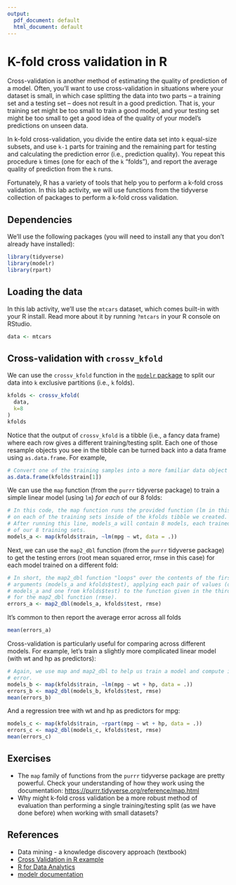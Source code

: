 ```yaml
---
output:
  pdf_document: default
  html_document: default
---
```


# K-fold cross validation in R

Cross-validation is another method of estimating the quality of prediction of a model.
Often, you'll want to use cross-validation in situations where your dataset is small,
in which case splitting the data into two parts -- a training set and a testing set -- does not result in a good prediction.
That is, your training set might be too small to train a good model, and your testing set might be too small to get a good idea of the quality of your model's predictions on unseen data.

In k-fold cross-validation, you divide the entire data set into `k` equal-size subsets, and use `k-1` parts for training and the remaining part for testing and calculating the prediction error (i.e., prediction quality).
You repeat this procedure `k` times (one for each of the `k` "folds"), and report the average quality of prediction from the `k` runs.

Fortunately, R has a variety of tools that help you to perform a k-fold cross validation.
In this lab activity, we will use functions from the tidyverse collection of packages to perform a k-fold cross validation.

## Dependencies

We'll use the following packages (you will need to install any that you don't already have installed):

```r
library(tidyverse)
library(modelr)
library(rpart)
```


## Loading the data

In this lab activity, we'll use the `mtcars` dataset, which comes built-in with your R install.
Read more about it by running `?mtcars` in your R console on RStudio.

```r
data <- mtcars
```

## Cross-validation with `crossv_kfold`

We can use the `crossv_kfold` function in the [`modelr` package](https://modelr.tidyverse.org/reference/crossv_mc.html) to split our data into `k` exclusive partitions (i.e., `k` folds).

```r
kfolds <- crossv_kfold(
  data,
  k=8
)
kfolds
```

Notice that the output of `crossv_kfold` is a tibble (i.e., a fancy data frame) where each row gives a different training/testing split.
Each one of those resample objects you see in the tibble can be turned back into a data frame using `as.data.frame`.
For example,

```r
# Convert one of the training samples into a more familiar data object
as.data.frame(kfolds$train[1])
```

We can use the `map` function (from the `purrr` tidyverse package) to train a simple linear model (using `lm`) _for each_ of our 8 folds:

```r
# In this code, the map function runs the provided function (lm in this case)
# on each of the training sets inside of the kfolds tibble we created.
# After running this line, models_a will contain 8 models, each trained on one
# of our 8 training sets.
models_a <- map(kfolds$train, ~lm(mpg ~ wt, data = .))
```

Next, we can use the `map2_dbl` function (from the `purrr` tidyverse package) to get the testing errors (root mean squared error, rmse in this case) for each model trained on a different fold:
```r
# In short, the map2_dbl function "loops" over the contents of the first two
# arguments (models_a and kfolds$test), applying each pair of values (one from
# models_a and one from kfolds$test) to the function given in the third argument
# for the map2_dbl function (rmse).
errors_a <- map2_dbl(models_a, kfolds$test, rmse)
```

It's common to then report the average error across all folds

```r
mean(errors_a)
```

Cross-validation is particularly useful for comparing across different models.
For example, let's train a slightly more complicated linear model (with wt and hp as predictors):

```r
# Again, we use map and map2_dbl to help us train a model and compute its test
# error.
models_b <- map(kfolds$train, ~lm(mpg ~ wt + hp, data = .))
errors_b <- map2_dbl(models_b, kfolds$test, rmse)
mean(errors_b)
```

And a regression tree with wt and hp as predictors for mpg:

```r
models_c <- map(kfolds$train, ~rpart(mpg ~ wt + hp, data = .))
errors_c <- map2_dbl(models_c, kfolds$test, rmse)
mean(errors_c)
```

## Exercises

- The `map` family of functions from the `purrr` tidyverse package are pretty powerful.
  Check your understanding of how they work using the documentation: <https://purrr.tidyverse.org/reference/map.html>
- Why might k-fold cross validation be a more robust method of evaluation than performing a single training/testing split (as we have done before) when working with small datasets?

## References

- Data mining - a knowledge discovery approach (textbook)
- [Cross Validation in R example](https://www.r-bloggers.com/2021/10/cross-validation-in-r-with-example-2/)
- [R for Data Analytics](https://rforanalytics.com/)
- [modelr documentation](https://modelr.tidyverse.org/)